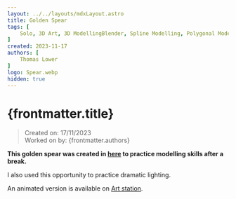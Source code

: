 ```yaml
---
layout: ../../layouts/mdxLayout.astro
title: Golden Spear
tags: [
    Solo, 3D Art, 3D ModellingBlender, Spline Modelling, Polygonal Modelling, Weapon, Personal Project
]
created: 2023-11-17
authors: [
    Thomas Lower
]
logo: Spear.webp
hidden: true
---
```



# {frontmatter.title}
>Created on: 17/11/2023<br/>
>Worked on by: {frontmatter.authors}

**This golden spear was created in [here](https://www.artstation.com/artwork/n0n4er) to practice modelling skills after a break.**

I also used this opportunity to practice dramatic lighting.

An animated version is available on [Art station](https://thomaslower5.artstation.com/projects/n0V6rK).